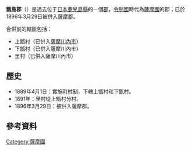 {{日本郡 (廢除)|
| 郡 = 甑島郡
| 日文原名 = 甑島郡
| 平假名 = こしきじまぐん
| 羅馬字拼音 = Koshikijima-gun
| 地圖=
| 廢除時間 = 1896年3月29日
| 廢除理由 = 併入
| 廢除時處置 = '''甑島郡''' → [[薩摩郡|薩摩郡]]
| 現在郡 = 
| 都道府縣 = 鹿兒島縣
| 編號 = 
| 町 = 
| 村 = 3
| 經度 = 
| 緯度 = 
| 註記 = 
|}}
'''甑島郡'''（{{jpn|j=甑島郡|hg=こしきじまぐん|rm=Koshikijima gun|f=y}}）是過去位于[[日本|日本]][[鹿兒島縣|鹿兒島縣]]的一個[[郡|郡]]，[[令制國|令制國]]時代為[[薩摩國|薩摩國]]的郡；已於1896年3月29日被併入[[薩摩郡|薩摩郡]]。

合併前的轄區包括：
* 上甑村（已併入[[薩摩川內市|薩摩川內市]]）
* 下甑村（已併入薩摩川內市）
* 里村（已併入薩摩川內市）

==歷史==
* 1889年4月1日：實施[[町村制|町村制]]，下轄上甑村和下甑村。
* 1891年：里村從上甑村分村。
* 1896年3月29日：被併入薩摩郡。

==參考資料==
{{reflist}}

{{薩摩國的郡}}

[[Category:薩摩國|Category:薩摩國]]